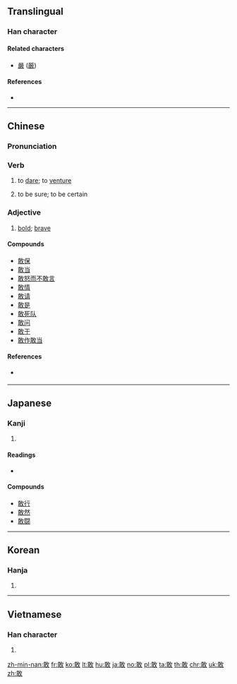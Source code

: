==Translingual==

===Han character===
{{Han char|rn=66|rad=攴|as=07|asj=08|sn=11|snj=12|four=18140|canj=MJOK,NJOK|ids=⿰⿱丅耳攵}}

====Related characters====
* [[嚴]] ([[厳]])

====References====
* {{Han ref|kx=0472.260|dkj=13260|dj=0825.130|hdz=21463.090|uh=6562|ud=25954|bh=B4B1|bd=46257}}

----

==Chinese==
{{zh-forms}}

===Pronunciation===
{{zh-pron
|m=gǎn
|c=gam2
|h=pfs=kám
|mn=káⁿ/kám
|mn_note=káⁿ - vernacular, kám - literary
|mc=y
|oc=y
|ma=zh-gǎn.ogg
|cat=v,a
}}

===Verb===
{{zh-verb|ts}}

# to [[dare]]; to [[venture]]
#: {{zh-usex|我們 必須 敢 想，敢 說，敢 幹.|We must '''dare to''' think, speak up and act.}}
#: {{zh-usex|他 不 敢 正 眼看 她。|He didn't '''dare to''' look at her in the face.}}
#: {{zh-usex|在 那 個 風雨 交加 的 夜晚，很 少 有人 敢 出去。|Very few people '''ventured to''' go out on that stormy night.}}
#: {{zh-usex|你 敢 坐 飛機 飛行 嗎？|Will you '''venture''' a flight in an air plane?}}
# to be sure; to be certain
#: {{zh-usex|敢 肯定|to be sure, to be certain}}
#: {{zh-usex|敢 說|to be sure, to be certain}}
#: {{zh-usex|我 敢 說，你 解決 不 了 這 個 難題.|I bet you can't do this puzzle.}}

===Adjective===
{{zh-adj|ts}}

# [[bold]]; [[brave]]

====Compounds====
* [[敢保]]
* [[敢当]]
* [[敢怒而不敢言]]
* [[敢情]]
* [[敢请]]
* [[敢是]]
* [[敢死队]]
* [[敢问]]
* [[敢于]]
* [[敢作敢当]]

====References====
* {{qualifier|Min Nan}} {{thcwd|8440}}

----

==Japanese==

===Kanji===
{{ja-kanji|rs=攵12|grade=7}}

# {{defn|lang=ja|sort=攴08}}

====Readings====
* {{ja-readings|on=[[かん]] (kan)|kun=[[あえて]] (aete)}}

====Compounds====
* [[敢行]]
* [[敢然]]
* [[敢闘]]

----

==Korean==

===Hanja===
{{ko-hanja|hangeul=감|eumhun=감히|rv=gam|mr=kam|y=kam}}

# {{defn|lang=ko|sort=攴07}}

----

==Vietnamese==

===Han character===
{{vi-hantu|[[cám]], [[cảm]], [[dám]]|rs=攴07}}

# {{defn|lang=vi|sort=攴07}}

[[zh-min-nan:敢]]
[[fr:敢]]
[[ko:敢]]
[[lt:敢]]
[[hu:敢]]
[[ja:敢]]
[[no:敢]]
[[pl:敢]]
[[ta:敢]]
[[th:敢]]
[[chr:敢]]
[[uk:敢]]
[[zh:敢]]